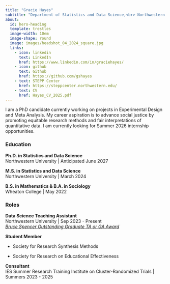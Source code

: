 ```yaml
---
title: "Gracie Hayes"
subtitle: "Department of Statistics and Data Science,<br> Northwestern University"
about:
  id: hero-heading
  template: trestles
  image-width: 10em
  image-shape: round
  image: images/headshot_04_2024_square.jpg
  links:
    - icon: linkedin
      text: LinkedIn
      href: https://www.linkedin.com/in/graciehayes/
    - icon: github
      text: Github
      href: https://github.com/gshayes
    - text: STEPP Center
      href: https://steppcenter.northwestern.edu/
    - text: CV
      href: Hayes_CV_2025.pdf
---
```


:::: {#hero-heading}
I am a PhD candidate currently working on projects in Experimental Design and Meta Analysis. My career aspiration is to advance social justice by promoting equitable research methods and fair interpretations of quantitative data. I am currently looking for Summer 2026 internship opportunities.

### Education

**Ph.D. in Statistics and Data Science**\
Northwestern University \| Anticipated June 2027

**M.S. in Statistics and Data Science**\
Northwestern University \| March 2024

**B.S. in Mathematics & B.A. in Sociology**\
Wheaton College \| May 2022

### Roles

<div>

**Data Science Teaching Assistant**  
Northwestern University | Sep 2023 - Present  
[*Bruce Spencer Outstanding Graduate TA or GA Award*](https://statistics.northwestern.edu/graduate/grad-awards.html)

**Student Member**

-   Society for Research Synthesis Methods

-   Society for Research on Educational Effectiveness

**Consultant**  
IES Summer Research Training Institute on Cluster-Randomized Trials | Summers 2023 - 2025

</div>

::::